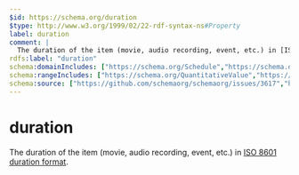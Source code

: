 ```yaml
---
$id: https://schema.org/duration
$type: http://www.w3.org/1999/02/22-rdf-syntax-ns#Property
label: duration
comment: |
  The duration of the item (movie, audio recording, event, etc.) in [ISO 8601 duration format](http://en.wikipedia.org/wiki/ISO_8601).
rdfs:label: "duration"
schema:domainIncludes: ["https://schema.org/Schedule","https://schema.org/MusicRelease","https://schema.org/Event","https://schema.org/Episode","https://schema.org/MediaObject","https://schema.org/QuantitativeValueDistribution","https://schema.org/MusicRecording","https://schema.org/Movie","https://schema.org/ServicePeriod","https://schema.org/Audiobook"]
schema:rangeIncludes: ["https://schema.org/QuantitativeValue","https://schema.org/Duration"]
schema:source: ["https://github.com/schemaorg/schemaorg/issues/3617","https://github.com/schemaorg/schemaorg/issues/1698","https://github.com/schemaorg/schemaorg/issues/1457"]
---
```


# duration

The duration of the item (movie, audio recording, event, etc.) in [ISO 8601 duration format](http://en.wikipedia.org/wiki/ISO_8601).

